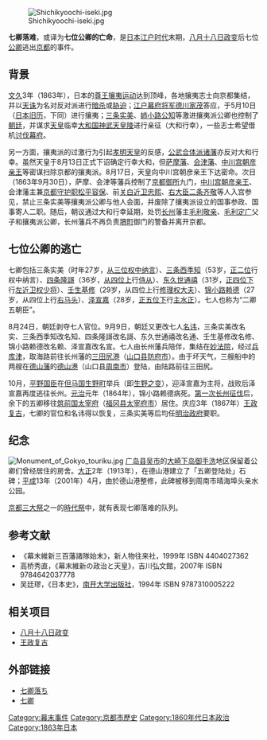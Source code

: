 {{japanese|japanese=七卿落ち|kana=しちきょうおち|romaji=}}
[[File:Shichikyoochi-iseki.jpg|thumb]]

'''七卿落难'''，或译为'''七位公卿的亡命'''，是[[日本|日本]][[江户时代|江户时代]]末期，[[八月十八日政变|八月十八日政变]]后七位[[公卿|公卿]]逃出[[京都|京都]]的事件。

==背景==
[[文久|文久]]3年（1863年），日本的[[尊王攘夷|尊王攘夷运动]]达到顶峰，各地攘夷志士向京都集结，并以[[天诛|天诛]]为名对反对派进行[[暗杀|暗杀]]或[[胁迫|胁迫]]；[[江户幕府|江户幕府]][[征夷大将军|将军]][[德川家茂|德川家茂]]答应，于5月10日（[[天保曆|日本旧历]]，下同）进行攘夷；[[三条实美|三条实美]]、[[姉小路公知|姉小路公知]]等激进攘夷派公卿也控制了[[朝廷|朝廷]]，并谋求[[天皇|天皇]]临幸[[大和国|大和国]][[神武天皇|神武天皇陵]]进行亲征（大和行幸），一些志士希望借机[[倒幕運動|讨伐幕府]]。

另一方面，攘夷派的过激行为引起[[孝明天皇|孝明天皇]]的反感，[[公武合体|公武合体派]][[藩_(日本)|诸藩]]亦反对大和行幸。虽然天皇于8月13日正式下诏确定行幸大和，但[[萨摩藩|萨摩藩]]、[[会津藩|会津藩]]、[[久邇宮朝彥親王|中川宫朝彦亲王]]等密谋扫除京都的攘夷派。8月17日，天皇向中川宫朝彦亲王下达密命。次日（1863年9月30日），萨摩、会津等藩兵控制了[[京都御所|京都御所]]九门，[[久邇宮朝彥親王|中川宫朝彦亲王]]、会津藩主兼[[京都守护职|京都守护职]][[松平容保|松平容保]]、前[[关白|关白]][[近卫忠熙|近卫忠熙]]、[[右大臣|右大臣]][[二条齐敬|二条齐敬]]等人入宫参见，禁止三条实美等攘夷派公卿与他人会面，并废除了攘夷派设立的国事参政、国事寄人二职。随后，朝议通过大和行幸延期，处罚[[长州藩|长州]]藩主[[毛利敬亲|毛利敬亲]]、[[毛利定广|毛利定广]]父子和攘夷派公卿，长州藩兵不再负责[[堺町|堺町]]御门的警备并离开京都。

==七位公卿的逃亡==
七卿包括三条实美（时年27岁，[[从三位|从三位]][[权中纳言|权中纳言]]）、[[三条西季知|三条西季知]]（53岁，[[正二位|正二位]]行权中纳言）、[[四条隆謌|四条隆謌]]（36岁，[[從四位|从四位上]]行[[侍从|侍从]]）、[[东久世通禧|东久世通禧]]（31岁，[[正四位|正四位下]]行[[左近卫权少将|左近卫权少将]]）、[[壬生基修|壬生基修]]（29岁，从四位上行[[修理权大夫|修理权大夫]]）、[[锦小路赖德|锦小路赖德]]（27岁，从四位上行[[右马头|右马头]]）、[[泽宣嘉|泽宣嘉]]（28岁，[[正五位|正五位下]]行[[主水正|主水正]]）。七人也称为“二卿五朝臣”。

8月24日，朝廷剥夺七人官位。9月9日，朝廷又更改七人[[名讳|名讳]]，三条实美改名实、三条西季知改名知、四条隆謌改名謌、东久世通禧改名通、壬生基修改名修、锦小路赖德改名赖、泽宣嘉改名宣。七人由长州藩兵陪伴，集结在[[妙法院|妙法院]]，经过[[神户港|兵库津]]，取海路前往长州藩的[[三田尻港|三田尻港]]（[[山口县|山口县]][[防府市|防府市]]）。由于坏天气，三艘船中的两艘在[[德山藩|德山藩]]的[[徳山下松港|德山港]]（山口县[[周南市|周南市]]）登陆，由陆路前往三田尻。

10月，[[平野国臣|平野国臣]]在[[但马国|但马国]][[生野町|生野町]]举兵（即[[生野之变|生野之变]]），迎泽宣嘉为主将，战败后泽宣嘉再度逃往长州。[[元治|元治]]元年（1864年），锦小路赖德病死。[[第一次长州征伐|第一次长州征伐]]后，余下的五卿移往[[筑前国|筑前国]][[太宰府|太宰府]]（[[福冈县|福冈县]][[太宰府市|太宰府市]]）居住。庆应3年（1867年）[[王政复古|王政复古]]，七卿的官位和名讳得以恢复，三条实美等后均任[[明治维新|明治政府]]要职。

==纪念==
[[File:Monument_of_Gokyo_touriku.jpg|thumb]]
[[广岛县|广岛县]][[吴市|吴市]]的[[大崎下岛|大崎下岛]][[御手洗|御手洗]]地区保留着公卿们曾经居住的房舍。[[大正|大正]]2年（1913年），在德山港建立了「五卿登陆处」石碑；[[平成|平成]]13年（2001年）4月，由於德山港整修，此碑被移到周南市晴海埠头亲水公园。

[[京都三大祭|京都三大祭]]之一的[[時代祭|時代祭]]中，就有表现七卿落难的队列。

==参考文献==
*《幕末維新三百藩諸隊始末》，新人物往来社，1999年 ISBN 4404027362 
*高桥秀直，《幕末維新の政治と天皇》，吉川弘文館，2007年 ISBN 9784642037778
*吴廷璆，《日本史》，[[南开大学出版社|南开大学出版社]]，1994年 ISBN 9787310005222

==相关项目==
*[[八月十八日政变|八月十八日政变]]
*[[王政复古|王政复古]]

==外部链接==
*[https://web.archive.org/web/20100612001253/http://www.eonet.ne.jp/~kazusin/kyoto/hitikyooti.htm 七卿落ち]{{ja}}
*[https://web.archive.org/web/20111007022637/http://www13.plala.or.jp/shisekihoumon/sevensummits.htm 七卿]{{ja}}

[[Category:幕末事件|Category:幕末事件]]
[[Category:京都市歷史|Category:京都市歷史]]
[[Category:1860年代日本政治|Category:1860年代日本政治]]
[[Category:1863年日本|Category:1863年日本]]
